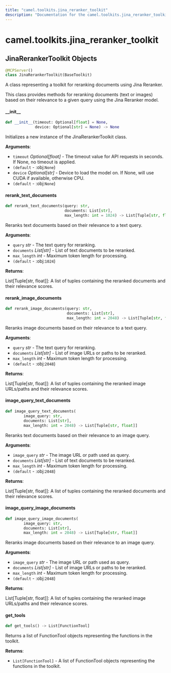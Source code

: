 ```yaml
---
title: "camel.toolkits.jina_reranker_toolkit"
description: "Documentation for the camel.toolkits.jina_reranker_toolkit module"
---
```


<a id="camel.toolkits.jina_reranker_toolkit"></a>

# camel.toolkits.jina\_reranker\_toolkit

<a id="camel.toolkits.jina_reranker_toolkit.JinaRerankerToolkit"></a>

## JinaRerankerToolkit Objects

```python
@MCPServer()
class JinaRerankerToolkit(BaseToolkit)
```

A class representing a toolkit for reranking documents
using Jina Reranker.

This class provides methods for reranking documents (text or images)
based on their relevance to a given query using the Jina Reranker model.

<a id="camel.toolkits.jina_reranker_toolkit.JinaRerankerToolkit.__init__"></a>

#### \_\_init\_\_

```python
def __init__(timeout: Optional[float] = None,
             device: Optional[str] = None) -> None
```

Initializes a new instance of the JinaRerankerToolkit class.

**Arguments**:

- `timeout` _Optional[float]_ - The timeout value for API requests
  in seconds. If None, no timeout is applied.
- `(default` - :obj:`None`)
- `device` _Optional[str]_ - Device to load the model on. If None,
  will use CUDA if available, otherwise CPU.
- `(default` - :obj:`None`)

<a id="camel.toolkits.jina_reranker_toolkit.JinaRerankerToolkit.rerank_text_documents"></a>

#### rerank\_text\_documents

```python
def rerank_text_documents(query: str,
                          documents: List[str],
                          max_length: int = 1024) -> List[Tuple[str, float]]
```

Reranks text documents based on their relevance to a text query.

**Arguments**:

- `query` _str_ - The text query for reranking.
- `documents` _List[str]_ - List of text documents to be reranked.
- `max_length` _int_ - Maximum token length for processing.
- `(default` - :obj:`1024`)
  

**Returns**:

  List[Tuple[str, float]]: A list of tuples containing
  the reranked documents and their relevance scores.

<a id="camel.toolkits.jina_reranker_toolkit.JinaRerankerToolkit.rerank_image_documents"></a>

#### rerank\_image\_documents

```python
def rerank_image_documents(query: str,
                           documents: List[str],
                           max_length: int = 2048) -> List[Tuple[str, float]]
```

Reranks image documents based on their relevance to a text query.

**Arguments**:

- `query` _str_ - The text query for reranking.
- `documents` _List[str]_ - List of image URLs or paths to be reranked.
- `max_length` _int_ - Maximum token length for processing.
- `(default` - :obj:`2048`)
  

**Returns**:

  List[Tuple[str, float]]: A list of tuples containing
  the reranked image URLs/paths and their relevance scores.

<a id="camel.toolkits.jina_reranker_toolkit.JinaRerankerToolkit.image_query_text_documents"></a>

#### image\_query\_text\_documents

```python
def image_query_text_documents(
        image_query: str,
        documents: List[str],
        max_length: int = 2048) -> List[Tuple[str, float]]
```

Reranks text documents based on their relevance to an image query.

**Arguments**:

- `image_query` _str_ - The image URL or path used as query.
- `documents` _List[str]_ - List of text documents to be reranked.
- `max_length` _int_ - Maximum token length for processing.
- `(default` - :obj:`2048`)
  

**Returns**:

  List[Tuple[str, float]]: A list of tuples containing
  the reranked documents and their relevance scores.

<a id="camel.toolkits.jina_reranker_toolkit.JinaRerankerToolkit.image_query_image_documents"></a>

#### image\_query\_image\_documents

```python
def image_query_image_documents(
        image_query: str,
        documents: List[str],
        max_length: int = 2048) -> List[Tuple[str, float]]
```

Reranks image documents based on their relevance to an image query.

**Arguments**:

- `image_query` _str_ - The image URL or path used as query.
- `documents` _List[str]_ - List of image URLs or paths to be reranked.
- `max_length` _int_ - Maximum token length for processing.
- `(default` - :obj:`2048`)
  

**Returns**:

  List[Tuple[str, float]]: A list of tuples containing
  the reranked image URLs/paths and their relevance scores.

<a id="camel.toolkits.jina_reranker_toolkit.JinaRerankerToolkit.get_tools"></a>

#### get\_tools

```python
def get_tools() -> List[FunctionTool]
```

Returns a list of FunctionTool objects representing the
functions in the toolkit.

**Returns**:

- `List[FunctionTool]` - A list of FunctionTool objects
  representing the functions in the toolkit.

